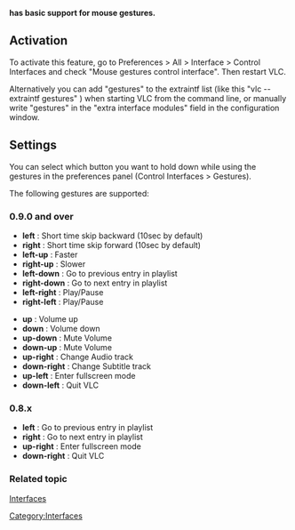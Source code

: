 '''{{VLC}} has basic support for mouse gestures.'''

== Activation ==
To activate this feature, go to Preferences > All > Interface > Control Interfaces and check "Mouse gestures control interface". Then restart VLC.

Alternatively you can add "gestures" to the extraintf list (like this "vlc --extraintf gestures" ) when starting VLC from the command line, or manually write "gestures" in the "extra interface modules" field in the configuration window.

== Settings ==
You can select which button you want to hold down while using the gestures in the preferences panel (Control Interfaces > Gestures).

The following gestures are supported:

=== 0.9.0 and over ===
* '''left''' : Short time skip backward (10sec by default)
* '''right''' : Short time skip forward (10sec by default)
* '''left-up''' : Faster
* '''right-up''' : Slower
* '''left-down''' : Go to previous entry in playlist
* '''right-down''' : Go to next entry in playlist
* '''left-right''' : Play/Pause
* '''right-left''' : Play/Pause

* '''up''' : Volume up
* '''down''' : Volume down
* '''up-down''' : Mute Volume
* '''down-up''' : Mute Volume
* '''up-right''' : Change Audio track
* '''down-right''' : Change Subtitle track
* '''up-left''' : Enter fullscreen mode
* '''down-left''' : Quit VLC 


=== 0.8.x ===
* '''left''' : Go to previous entry in playlist
* '''right''' : Go to next entry in playlist
* '''up-right''' : Enter fullscreen mode
* '''down-right''' : Quit VLC 



===Related topic===
[[Interfaces]]

[[Category:Interfaces]]